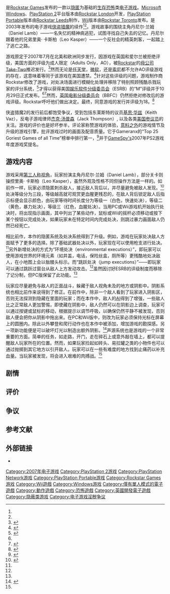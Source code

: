 {{expand|time=2015-11-23T09:16:42+00:00}}

{{NoteTA
|G1=Games
}}
{{Infobox VG
| title       = 侠盗猎魔2
| english     = Manhunt 2
| image       = Manhunt 2 Wii Box Art FINAL.jpg
| developer   = [[Rockstar_Vienna|Rockstar Vienna]]{{small|(Xbox & PS2, 2004-06)}}<br />[[Rockstar_London|Rockstar London]]{{small|(PS2 & PC, 2006-07)}}<br />[[Rockstar_Leeds|Rockstar Leeds]]{{small|(PSP)}}<br />[[Rockstar_Toronto|Rockstar Toronto]]{{small|(Wii)}}
| publisher   = [[Rockstar_Games|Rockstar Games]]
| producer    = Mark Washbrook
| distributor = [[Take-Two_Interactive|Take-Two Interactive]]
| designer    = Charlie Bewsher
| programmer  = Thomas Busser
| artist      = Leigh Malpas
| writer      = Charlie Bewsher<br />Christian Cantamessa<br />John Zurhellen
| series      = [[侠盗猎魔系列|侠盗猎魔系列]]
| engine      = 
| platforms   = [[Microsoft_Windows|Microsoft Windows]]<br />[[PlayStation_2|PlayStation 2]]<br /> [[PlayStation_Portable|PlayStation Portable]]<br />[[Wii|Wii]]
| released    = {{vgrelease new|NA|October 29, 2007<ref name="FAQs">{{cite web|url=http://www.gamefaqs.com/console/wii/data/938207.html|title=''Manhunt 2'' Info|publisher=[[GameFAQs|GameFAQs]]|accessdate=2010-09-02|archive-date=2012-02-24|archive-url=https://www.webcitation.org/65gS5iLHL?url=http://www.gamefaqs.com/wii/938207-manhunt-2/data|dead-url=no}}</ref>|EU|October 31, 2008<ref name="uk">{{cite web|url=http://uk.ps2.ign.com/articles/915/915952p1.html|title=''Manhunt 2'' Dated in UK|author=Matt Wales|date=2008-10-03|publisher=IGN|accessdate=2008-10-03|archive-date=2012-02-15|archive-url=https://web.archive.org/web/20120215010038/http://uk.ps2.ign.com/articles/915/915952p1.html|dead-url=no}}</ref>|NA|November 6, 2009 (PC)}}
| genre       = [[隐蔽类游戏|隐匿类]][[恐怖游戏|恐怖生存游戏]]
| modes       = [[单人电子游戏|单人电子游戏]]
}}
{{vgname|侠盗猎魔2|en=Manhunt 2}} 是[[Rockstar_Games|Rockstar Games]]发布的一款以[[隐蔽类游戏|隐匿]]为基础的[[生存类游戏|生存]][[恐怖游戏|恐怖]]类[[电子游戏|电子游戏]]。[[Microsoft_Windows|Microsoft Windows]]、[[PlayStation_2|PlayStation 2]]平台版本由[[Rockstar_London|Rockstar London]]开发，[[PlayStation_Portable|PlayStation Portable]]版本由[[Rockstar_Leeds|Rockstar Leeds]]制作，[[Wii|Wii]]版本由[[Rockstar_Toronto|Rockstar Toronto]]发布。是2003年发布的电子游戏[[侠盗猎魔|侠盗猎魔]]的续作<ref name="FAQs" /><ref name="uk" />。游戏故事的围绕主角丹尼尔·兰姆（Daniel Lamb）——一名失忆的精神病逃犯，试图寻找自己失去的记忆。丹尼尔跟着他的兄弟里奥· 卡斯柏（Leo Kasper）——一个反社会的精英刺客，一起踏上了逃亡之路。

游戏原定于2007年7月在北美和欧洲同步发行，因游戏在英国和爱尔兰被拒绝评级，美国方面的评级为成人限定（Adults Only，AO），被[[Rockstar|Rockstar]]的[[母公司|母公司]][[Take-Two|Take-Two]]推迟发行。<ref>{{cite web |author=Brendan Sinclair |url=http://www.gamespot.com/news/6172931.html?action=convert&om_clk=latestnews&tag=latestnews;title;0 |title=Take Two Shelves ''Manhunt 2'' |publisher=[[GameSpot|GameSpot]] |date=2007-06-21 |accessdate=2010-09-02 |archive-date=2012-02-24 |archive-url=https://www.webcitation.org/65gRxpwkI?url=http://www.gamespot.com/news/take-two-shelves-manhunt-2-6172931 |dead-url=no }}</ref>然而无论是[[任天堂|任天堂]]，[[微软|微软]]，还是[[索尼|索尼]]都不允许AO评级游戏的存在，这意味着等同于该游戏在美国遭禁。<ref>{{cite web |author=Brendan Sinclair |url=http://uk.gamespot.com/news/sony-nintendo-forbid-ao-rated-manhunt-2-6172830 |title=Sony, Nintendo forbid AO-rated ''Manhunt 2'' |publisher=[[GameSpot|GameSpot]] |date=2007-06-20 |accessdate=2012-11-29 |deadurl=yes |archiveurl=https://web.archive.org/web/20130314112200/http://uk.gamespot.com/news/sony-nintendo-forbid-ao-rated-manhunt-2-6172830 |archivedate=2013-03-14 }}</ref>针对这些评级的问题，游戏制作商Rockstar修改了游戏，对处决场面进行模糊化处理并移除了特别照顾残酷杀戮玩家的评分系统，<ref name="MTV">{{cite web|author=Stephen Tolito |url=http://www.mtv.com/news/articles/1572934/manhunt-2-developer-talks-game-ratings-controversy.jhtml |title=''Manhunt 2'' Developer Finally Talks About Game, Ratings Controversy – Much As It Pains Him |publisher=MTV|date= 2007-10-29 |accessdate=2012-11-29}}</ref>才得以获得美国[[娱乐软件分级委员会|娱乐软件分级委员会]]（ESRB）的“M”评级并于10月29日正式发布。<ref name="FAQs" /><ref name="new ESRB rating">{{cite web |url=http://www.wired.com/gamelife/2007/08/revised-manhunt/ |title=Revised ''Manhunt 2'' Receives M Rating |author=Susan Arendt |publisher=[[Wired|Wired]] |date=2007-08-24 |accessdate=2010-09-02 |archive-date=2013-12-03 |archive-url=https://web.archive.org/web/20131203054619/http://www.wired.com/gamelife/2007/08/revised-manhunt/ |dead-url=no }}</ref>然而，[[英国电影分级委员会|英国电影分级委员会]]（BBFC）仍然拒绝对修改后的游戏评级。Rockstar呼吁他们做出决定。最终，{{link-en|电子游戏申诉委员会|Video Appeals Committee}}同意游戏的发行并评级为18。<ref name="VAC">{{cite web |url=http://www.sbbfc.co.uk/CaseStudies/Manhunt_2 |title=Case Study: ''Manhunt 2'' |author= |publisher=S[[British_Board_of_Film_Classification|BBFC]] |date= |accessdate=2012-11-27 |deadurl=yes |archiveurl=https://web.archive.org/web/20121124083544/http://www.sbbfc.co.uk/CaseStudies/Manhunt_2 |archivedate=2012-11-24 }}</ref>

侠盗猎魔2的发行前后都饱受争议，受到包括东莱斯特的议员[[基思·华兹|基思·华兹]]（Keith Vaz），反电子游戏律师[[杰克·汤普森|杰克·汤普森]]（Jack Thompson）, 以及各类[[美国参议员|美国参议员]]的关注。游戏的评价也是好坏参半，评论家称赞游戏的体验，[[大逆转|意料之外]]的游戏情节及升级的游戏引擎，批评游戏过时的画面及配音质量。它于Gameranx的“Top 25 Goriest Games of all Time”榜单中排行第一，<ref>{{cite web | url=http://www.gameranx.com/features/id/5255/article/top-25-goriest-games-of-all-time#p26 | title=Top 25 Goriest Games of all Time | author=Ian Miles Cheong | publisher=Gameranx | date=2010-02-26 | accessdate=2012-12-02 | archive-date=2020-11-12 | archive-url=https://web.archive.org/web/20201112012208/https://gameranx.com/features/id/5255/article/top-25-goriest-games-of-all-time/#p26 | dead-url=no }}</ref>并于[[GameSpy|GameSpy's]]2007年PS2游戏年度游戏奖提名。

==游戏内容==
游戏采用[[第三人称视角|第三人称视角]]，玩家扮演主角丹尼尔·兰姆（Daniel Lamb），部分关卡则操控里奥· 卡斯柏（Leo Kasper），虽然外观及性格不同但操作方法是一样的。如前作一样，玩家必须隐匿刺杀敌人，接近敌人背后以{{link-en|处决方式谋杀|Execution-style murder|处决方式杀死敌人}}，并尽量避免被敌人发现。<ref name="gamesx">{{cite web|url= http://wii-gamesx.blogspot.com/2007/09/manhunt-2-by-rockstar-games.html|title= ''Manhunt 2'' by Rockstar Games|author= |publisher= Wii Games Collection|date= |accessdate= 2012-11-26|archive-date= 2020-11-09|archive-url= https://web.archive.org/web/20201109001306/http://wii-gamesx.blogspot.com/2007/09/manhunt-2-by-rockstar-games.html|dead-url= no}}</ref>处决等级分为三段，等级越高就可观赏更血腥更残忍的{{link-en|暴力画面|Graphic violence}}，在敌人背后锁定敌人后指示标便会显示颜色，由玩家等待时间长度分为等级一（白色，快速处决），等级二（黄色，暴力处决），等级三（红色，血腥处决）。当用PC或Wii游戏机开始执行处决时，将出现指示画面，其中列出了某些动作，鼠标或Wii的摇杆必须移动或按下某个按钮以完成处决，如果玩家未在特定时间内完成处决，则跳过暴力画面敌人仍然已经死亡。

相比前作，本作的隐匿系统及处决系统得到了升级。例如，游戏在玩家处决敌人方面赋予了更多的选择。除了基础武器处决以外，玩家现在可以使用枪支进行处决。<ref name="gamesx" />另外新增处决的方式为“环境处决（environmental executions）”，即玩家可以使用游戏世界的环境元素（如井盖，电话，保险丝盒，厕所等）更残酷地处决敌人，在小地图上会以骷髅头标示。而“跳跃处决（jump executions）”——即玩家可以通过跳跃过窗台从敌人上方发动攻击。<ref name="gamesx" />虽然因讨好ESRB的评级制度而移除了记分制，但PC版保留了此功能。<ref name="MTV" />

玩家应尽量避免与敌人的正面战斗，躲藏于敌人视角未及的地方或阴影中。阴影系统也相比前作来说得到了修正。在前作中，除非一个敌人看到了玩家进入阴影区，否则无法探测到隐藏在里面的玩家；而在本作中，敌人的[[AI|AI]]得到了增强，一些敌人比之正常敌人更加警惕，即使藏在阴影中，敌人仍然可以在阴影边上调查，玩家可以通过按键或鼠标的移动，根据提示以调节​​呼吸，以确保仍然平静不被发现，否则敌人便会把你从阴影中拖出来。在PC和Wii版中，则改为玩家必须保持光标在屏幕上的圆圈内。除此以外攀登和爬行动作也在本作中被添加，增加游戏的勘探感。另一项新功能便是可以破坏灯光以制造出额外阴影。<ref>{{cite web|url= http://www.gamespot.com/wii/action/manhunt2/news.html?sid=6172967 |title= ''Manhunt 2'' Hands-on Preview|author= |publisher=[[GameSpot|GameSpot]] |date= 2007-06-21 |accessdate=2012-11-26}}</ref>声源系统也是游戏的一个非常重要的方面。简单的任务，如走路，开门，走在碎石上或意外敲在墙上，都可以提醒敌人玩家所在的位置。然而，如果玩家捡起如砖头、易拉罐之类的小物件也可以通过抛掷到其它地方以引开敌人。玩家可以在一些有难度的地方找到止痛药以补充血量。当玩家被发现，将会进入艰难的肉搏战。<ref name="IGN" />

==剧情==
{{Empty section}}

== 评价 ==
{{Video game reviews
| align = left
| 1UP = D+<ref name="1Up">{{cite web |url=http://www.1up.com/do/reviewPage?cId=3164039 |author=Scott Sharkey |title=''Manhunt 2'': Serial murder was never less fun |publisher=[[1UP.com|1UP.com]] |date=2007-10-29 |accessdate=2010-09-02 |deadurl=yes |archiveurl=https://web.archive.org/web/20100105120202/http://www.1up.com/do/reviewPage?cId=3164039 |archivedate=2010-01-05 }}</ref>
| IGN = 7.5/10<ref name="IGN">{{cite web|author=Jeff Haynes|url=http://ps2.ign.com/articles/831/831246p1.html|title=IGN Review of ''Manhunt 2'' for PS2|publisher=IGN|date=2007-10-29|accessdate=2010-09-02|archive-url=https://www.webcitation.org/65gSX5cQm?url=http://ps2.ign.com/articles/831/831246p1.html|archive-date=2012-02-24|dead-url=yes}}</ref>(PS2)<br />7.5/10<ref>{{cite web|author= Jeff Haynes |url= http://ie.ign.com/games/manhunt-2/psp-883117 |title=IGN Review of ''Manhunt 2'' for PSP |publisher=IGN|date=2007-10-29|accessdate=2010-09-02}}</ref>(PSP)<br />7.7/10<ref>{{cite web |author= Jeff Haynes |url= http://ie.ign.com/games/manhunt-2/wii-883115 |title= IGN Review of ''Manhunt 2'' for Wii |publisher= IGN |date= 2007-10-29 |accessdate= 2010-09-02 }}{{Dead link|date=2020年5月 |bot=InternetArchiveBot |fix-attempted=yes }}</ref>(Wii)
| GSpot = 7.5/10 (PS2)<br />7.5/10<ref name="Spotreview">{{cite web |url=http://www.gamespot.com/psp/action/manhunt2/review.html?om_act=convert&om_clk=tabs&tag=tabs;reviews |author=Kevin VanOrd |title=GameSpot Review of ''Manhunt 2'' for PSP |publisher=[[GameSpot|GameSpot]] |date=2007-10-29 |accessdate=2010-09-02 |archive-date=2011-05-25 |archive-url=https://web.archive.org/web/20110525111706/http://www.gamespot.com/psp/action/manhunt2/review.html?om_act=convert&om_clk=tabs&tag=tabs;reviews |dead-url=no }}</ref>(PSP)<br />7.0/10<ref>{{cite web |url=http://www.gamespot.com/manhunt-2/reviews/manhunt-2-review-6181991/ |title=GameSpot Review for ''Manhunt 2'' for Wii |author=Kevin VanOrd |publisher=[[GameSpot|GameSpot]] |date=2007-10-29 |accessdate=2010-09-02 |deadurl=yes |archiveurl=https://web.archive.org/web/20121024103755/http://www.gamespot.com/manhunt-2/reviews/manhunt-2-review-6181991/ |archivedate=2012-10-24 }}</ref>(Wii)
| GI = 7.75/10<ref name="gameinformer.com">{{cite web |url=http://www.gameinformer.com/NR/exeres/DC7C3DEA-B2BF-4B1F-BBE5-85C5935A3069.htm |author=Matt Helgeson |title=GameInformer Review of ''Manhunt 2'' for Wii |publisher=[[Game_Informer|Game Informer]] |accessdate=2010-09-02 |archiveurl=https://web.archive.org/web/20080102182251/http://www.gameinformer.com/NR/exeres/DC7C3DEA-B2BF-4B1F-BBE5-85C5935A3069.htm |archivedate=2008-01-02 |deadurl=yes }}</ref>
| GMaster = 88% (Wii)
| NP = 7.5/10 (Wii)
| OPM = 80% (PS2)
| Play = 82% (PS2)
| PSM3 = 83% (PS2)
| XPlay = 2/5<ref name="X-Play">{{cite web |author=Jonathan Hunt |url=http://www.g4tv.com/games/wii/44520/manhunt-2/ |title=X-Play Review for ''Manhunt 2'' for Wii |publisher=[[G4_(TV_channel)|G4tv]] |date=2007-10-26 |accessdate=2010-09-02 |archive-date=2018-06-30 |archive-url=https://web.archive.org/web/20180630141710/http://www.g4tv.com/games/wii/44520/manhunt-2/ |dead-url=no }}</ref>(Wii)
| compilation = yes
| MC = 67%<ref>{{cite web |url=http://www.metacritic.com/game/playstation-2/manhunt-2 |title=''Manhunt 2'' (PlayStation 2) |publisher=[[Metacritic|Metacritic]] |accessdate=2012-11-26 |archive-date=2012-02-24 |archive-url=https://www.webcitation.org/65gSCo2aF?url=http://www.metacritic.com/game/playstation-2/manhunt-2 |dead-url=no }}</ref>(PS2)<br />69%<ref>{{cite web|url=http://www.metacritic.com/game/psp/manhunt-2|title=''Manhunt 2'' (PSP)|publisher=[[Metacritic|Metacritic]]|accessdate=2012-11-26|archive-date=2012-02-24|archive-url=https://www.webcitation.org/65gSDldmd?url=http://www.metacritic.com/game/psp/manhunt-2|dead-url=no}}</ref>(PSP)<br />62%<ref>{{cite web |url=http://www.metacritic.com/game/wii/manhunt-2 |title=''Manhunt 2'' (PSP) |publisher=[[Metacritic|Metacritic]] |accessdate=2012-11-26 |archive-date=2012-02-24 |archive-url=https://www.webcitation.org/65gSEbzTM?url=http://www.metacritic.com/game/wii/manhunt-2 |dead-url=no }}</ref>(Wii)
| award1Pub = [[Complex_(magazine)|Complex]]
| award1 = The 100 Best Video Games Of The Complex Decade by Complex Magazine<ref>{{cite web|url=http://www.complex.com/video-games/2012/04/the-100-best-video-games-of-the-complex-decade/manhunt-2|title=Best 100 Games of the Complex Decade|publisher=[[Complex_(magazine)|Complex]]|accessdate=2012-11-26|archive-date=2012-06-24|archive-url=https://web.archive.org/web/20120624071422/http://www.complex.com/video-games/2012/04/the-100-best-video-games-of-the-complex-decade/manhunt-2|dead-url=no}}</ref>
}}
{{clear}}

==争议==
{{空章节}}

== 参考文献 ==
{{reflist|30em}}

== 外部链接 ==
* {{official website|http://www.rockstargames.com/manhunt2/}}

{{DEFAULTSORT:Manhunt 2}}
[[Category:2007年电子游戏|Category:2007年电子游戏]]
[[Category:PlayStation_2游戏|Category:PlayStation 2游戏]]
[[Category:PlayStation_Network游戏|Category:PlayStation Network游戏]]
[[Category:PlayStation_Portable游戏|Category:PlayStation Portable游戏]]
[[Category:Rockstar_Games游戏|Category:Rockstar Games游戏]]
[[Category:Wii遊戲|Category:Wii遊戲]]
[[Category:Windows游戏|Category:Windows游戏]]
[[Category:僅有單人模式的電子遊戲|Category:僅有單人模式的電子遊戲]]
[[Category:動作遊戲|Category:動作遊戲]]
[[Category:恐怖遊戲|Category:恐怖遊戲]]
[[Category:英國開發電子遊戲|Category:英國開發電子遊戲]]
[[Category:隐蔽类游戏|Category:隐蔽类游戏]]
[[Category:电子游戏淫秽争议|Category:电子游戏淫秽争议]]